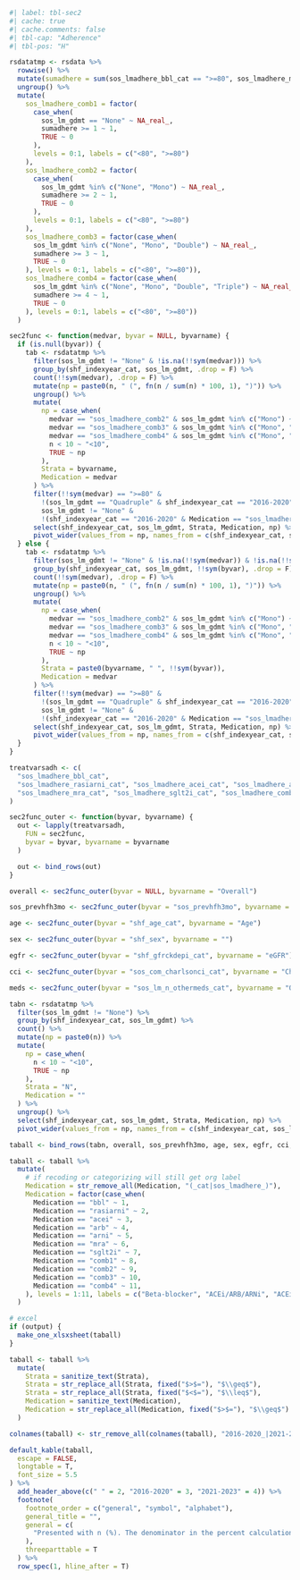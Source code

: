 
```r
#| label: tbl-sec2
#| cache: true
#| cache.comments: false
#| tbl-cap: "Adherence"
#| tbl-pos: "H"

rsdatatmp <- rsdata %>%
  rowwise() %>%
  mutate(sumadhere = sum(sos_lmadhere_bbl_cat == ">=80", sos_lmadhere_mra_cat == ">=80", sos_lmadhere_rasiarni_cat == ">=80", sos_lmadhere_sglt2i_cat == ">=80", na.rm = T)) %>%
  ungroup() %>%
  mutate(
    sos_lmadhere_comb1 = factor(
      case_when(
        sos_lm_gdmt == "None" ~ NA_real_,
        sumadhere >= 1 ~ 1,
        TRUE ~ 0
      ),
      levels = 0:1, labels = c("<80", ">=80")
    ),
    sos_lmadhere_comb2 = factor(
      case_when(
        sos_lm_gdmt %in% c("None", "Mono") ~ NA_real_,
        sumadhere >= 2 ~ 1,
        TRUE ~ 0
      ),
      levels = 0:1, labels = c("<80", ">=80")
    ),
    sos_lmadhere_comb3 = factor(case_when(
      sos_lm_gdmt %in% c("None", "Mono", "Double") ~ NA_real_,
      sumadhere >= 3 ~ 1,
      TRUE ~ 0
    ), levels = 0:1, labels = c("<80", ">=80")),
    sos_lmadhere_comb4 = factor(case_when(
      sos_lm_gdmt %in% c("None", "Mono", "Double", "Triple") ~ NA_real_,
      sumadhere >= 4 ~ 1,
      TRUE ~ 0
    ), levels = 0:1, labels = c("<80", ">=80"))
  )

sec2func <- function(medvar, byvar = NULL, byvarname) {
  if (is.null(byvar)) {
    tab <- rsdatatmp %>%
      filter(sos_lm_gdmt != "None" & !is.na(!!sym(medvar))) %>%
      group_by(shf_indexyear_cat, sos_lm_gdmt, .drop = F) %>%
      count(!!sym(medvar), .drop = F) %>%
      mutate(np = paste0(n, " (", fn(n / sum(n) * 100, 1), ")")) %>%
      ungroup() %>%
      mutate(
        np = case_when(
          medvar == "sos_lmadhere_comb2" & sos_lm_gdmt %in% c("Mono") ~ NA_character_,
          medvar == "sos_lmadhere_comb3" & sos_lm_gdmt %in% c("Mono", "Double") ~ NA_character_,
          medvar == "sos_lmadhere_comb4" & sos_lm_gdmt %in% c("Mono", "Double", "Triple") ~ NA_character_,
          n < 10 ~ "<10",
          TRUE ~ np
        ),
        Strata = byvarname,
        Medication = medvar
      ) %>%
      filter(!!sym(medvar) == ">=80" &
        !(sos_lm_gdmt == "Quadruple" & shf_indexyear_cat == "2016-2020") &
        sos_lm_gdmt != "None" &
        !(shf_indexyear_cat == "2016-2020" & Medication == "sos_lmadhere_sglt2i_cat")) %>%
      select(shf_indexyear_cat, sos_lm_gdmt, Strata, Medication, np) %>%
      pivot_wider(values_from = np, names_from = c(shf_indexyear_cat, sos_lm_gdmt))
  } else {
    tab <- rsdatatmp %>%
      filter(sos_lm_gdmt != "None" & !is.na(!!sym(medvar)) & !is.na(!!sym(byvar))) %>%
      group_by(shf_indexyear_cat, sos_lm_gdmt, !!sym(byvar), .drop = F) %>%
      count(!!sym(medvar), .drop = F) %>%
      mutate(np = paste0(n, " (", fn(n / sum(n) * 100, 1), ")")) %>%
      ungroup() %>%
      mutate(
        np = case_when(
          medvar == "sos_lmadhere_comb2" & sos_lm_gdmt %in% c("Mono") ~ NA_character_,
          medvar == "sos_lmadhere_comb3" & sos_lm_gdmt %in% c("Mono", "Double") ~ NA_character_,
          medvar == "sos_lmadhere_comb4" & sos_lm_gdmt %in% c("Mono", "Double", "Triple") ~ NA_character_,
          n < 10 ~ "<10",
          TRUE ~ np
        ),
        Strata = paste0(byvarname, " ", !!sym(byvar)),
        Medication = medvar
      ) %>%
      filter(!!sym(medvar) == ">=80" &
        !(sos_lm_gdmt == "Quadruple" & shf_indexyear_cat == "2016-2020") &
        sos_lm_gdmt != "None" &
        !(shf_indexyear_cat == "2016-2020" & Medication == "sos_lmadhere_sglt2i_cat")) %>%
      select(shf_indexyear_cat, sos_lm_gdmt, Strata, Medication, np) %>%
      pivot_wider(values_from = np, names_from = c(shf_indexyear_cat, sos_lm_gdmt))
  }
}

treatvarsadh <- c(
  "sos_lmadhere_bbl_cat",
  "sos_lmadhere_rasiarni_cat", "sos_lmadhere_acei_cat", "sos_lmadhere_arb_cat", "sos_lmadhere_arni_cat",
  "sos_lmadhere_mra_cat", "sos_lmadhere_sglt2i_cat", "sos_lmadhere_comb1", "sos_lmadhere_comb2", "sos_lmadhere_comb3", "sos_lmadhere_comb4"
)

sec2func_outer <- function(byvar, byvarname) {
  out <- lapply(treatvarsadh,
    FUN = sec2func,
    byvar = byvar, byvarname = byvarname
  )

  out <- bind_rows(out)
}

overall <- sec2func_outer(byvar = NULL, byvarname = "Overall")

sos_prevhfh3mo <- sec2func_outer(byvar = "sos_prevhfh3mo", byvarname = "HFH within 3 months")

age <- sec2func_outer(byvar = "shf_age_cat", byvarname = "Age")

sex <- sec2func_outer(byvar = "shf_sex", byvarname = "")

egfr <- sec2func_outer(byvar = "shf_gfrckdepi_cat", byvarname = "eGFR")

cci <- sec2func_outer(byvar = "sos_com_charlsonci_cat", byvarname = "Charlson Comorbidity Index")

meds <- sec2func_outer(byvar = "sos_lm_n_othermeds_cat", byvarname = "Other medications")

tabn <- rsdatatmp %>%
  filter(sos_lm_gdmt != "None") %>%
  group_by(shf_indexyear_cat, sos_lm_gdmt) %>%
  count() %>%
  mutate(np = paste0(n)) %>%
  mutate(
    np = case_when(
      n < 10 ~ "<10",
      TRUE ~ np
    ),
    Strata = "N",
    Medication = ""
  ) %>%
  ungroup() %>%
  select(shf_indexyear_cat, sos_lm_gdmt, Strata, Medication, np) %>%
  pivot_wider(values_from = np, names_from = c(shf_indexyear_cat, sos_lm_gdmt))

taball <- bind_rows(tabn, overall, sos_prevhfh3mo, age, sex, egfr, cci, meds)

taball <- taball %>%
  mutate(
    # if recoding or categorizing will still get org label
    Medication = str_remove_all(Medication, "(_cat|sos_lmadhere_)"),
    Medication = factor(case_when(
      Medication == "bbl" ~ 1,
      Medication == "rasiarni" ~ 2,
      Medication == "acei" ~ 3,
      Medication == "arb" ~ 4,
      Medication == "arni" ~ 5,
      Medication == "mra" ~ 6,
      Medication == "sglt2i" ~ 7,
      Medication == "comb1" ~ 8,
      Medication == "comb2" ~ 9,
      Medication == "comb3" ~ 10,
      Medication == "comb4" ~ 11,
    ), levels = 1:11, labels = c("Beta-blocker", "ACEi/ARB/ARNi", "ACEi", "ARB", "ARNi", "MRA", "SGLT2i", ">=1 medication", ">=2 medications", ">=3 medications", ">=4 medications"))
  )

# excel
if (output) {
  make_one_xlsxsheet(taball)
}

taball <- taball %>%
  mutate(
    Strata = sanitize_text(Strata),
    Strata = str_replace_all(Strata, fixed("$>$="), "$\\geq$"),
    Strata = str_replace_all(Strata, fixed("$<$="), "$\\leq$"),
    Medication = sanitize_text(Medication),
    Medication = str_replace_all(Medication, fixed("$>$="), "$\\geq$")
  )

colnames(taball) <- str_remove_all(colnames(taball), "2016-2020_|2021-2023_")

default_kable(taball,
  escape = FALSE,
  longtable = T,
  font_size = 5.5
) %>%
  add_header_above(c(" " = 2, "2016-2020" = 3, "2021-2023" = 4)) %>%
  footnote(
    footnote_order = c("general", "symbol", "alphabet"),
    general_title = "",
    general = c(
      "Presented with n (%). The denominator in the percent calculation is the number of patients taking the respective medication in each strata."
    ),
    threeparttable = T
  ) %>%
  row_spec(1, hline_after = T)
```
